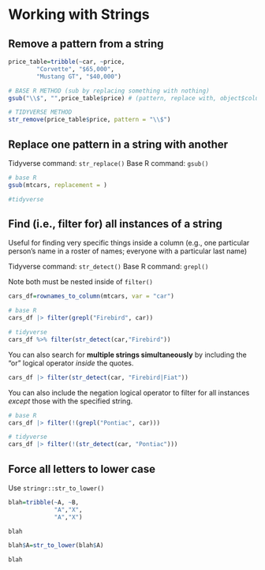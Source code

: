 # Working with Strings


## Remove a pattern from a string

```r

price_table=tribble(~car, ~price,
        "Corvette", "$65,000",
        "Mustang GT", "$40,000")

# BASE R METHOD (sub by replacing something with nothing)
gsub("\\$", "",price_table$price) # (pattern, replace with, object$column)

# TIDYVERSE METHOD
str_remove(price_table$price, pattern = "\\$")
```


## Replace one pattern in a string with another

Tidyverse command: `str_replace()`
Base R command: `gsub()`

```r
# base R
gsub(mtcars, replacement = )

#tidyverse


```


## Find (i.e., filter for) all instances of a string

Useful for finding very specific things inside a column (e.g., one particular person's name in a roster of names; everyone with a particular last name)

Tidyverse command: `str_detect()`
Base R command: `grepl()`

Note both must be nested inside of `filter()`
```r

cars_df=rownames_to_column(mtcars, var = "car")

# base R
cars_df |> filter(grepl("Firebird", car))

# tidyverse
cars_df %>% filter(str_detect(car,"Firebird"))
```

You can also search for **multiple strings simultaneously** by including the "or" logical operator *inside* the quotes.

```r
cars_df |> filter(str_detect(car, "Firebird|Fiat"))
```

You can also include the negation logical operator to filter for all instances *except* those with the specified string.

```r
# base R
cars_df |> filter(!(grepl("Pontiac", car)))

# tidyverse
cars_df |> filter(!(str_detect(car, "Pontiac")))
```




## Force all letters to lower case

Use `stringr::str_to_lower()`

```r
blah=tribble(~A, ~B,
             "A","X",
             "A","X")

blah

blah$A=str_to_lower(blah$A)

blah
```

